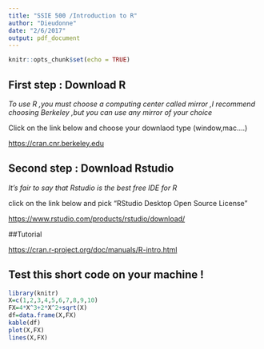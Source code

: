 ```yaml
---
title: "SSIE 500 /Introduction to R"
author: "Dieudonne"
date: "2/6/2017"
output: pdf_document
---
```


```r
knitr::opts_chunk$set(echo = TRUE)
```

## First step : Download R 
*To use R ,you must choose a computing center called mirror ,I recommend choosing  Berkeley ,but you can use any mirror of your choice*

Click on the link below and choose your downlaod type (window,mac....)
  
<https://cran.cnr.berkeley.edu>

## Second step : Download Rstudio
*It's fair to say that Rstudio is the best free IDE for R*

click on  the link below and pick "RStudio Desktop Open Source License"

<https://www.rstudio.com/products/rstudio/download/>

##Tutorial

<https://cran.r-project.org/doc/manuals/R-intro.html>

## Test this short code on your machine !

```r
library(knitr)
X=c(1,2,3,4,5,6,7,8,9,10)
FX=4*X^3+2*X^2+sqrt(X)
df=data.frame(X,FX)
kable(df)
plot(X,FX)
lines(X,FX)
```



